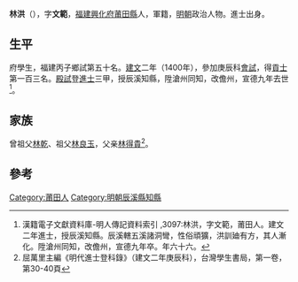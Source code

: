 {{Otheruses|other=名为林洪的其他人物|林洪}}

'''林洪'''（{{bd|1369年||1434年}}），字'''文範'''，[[福建|福建]][[興化府|興化府]][[莆田縣|莆田縣]]人，軍籍，[[明朝|明朝]]政治人物。進士出身。

== 生平 ==
府學生，福建丙子鄉試第五十名。[[建文|建文]]二年（1400年），參加庚辰科[[會試|會試]]，得[[貢士|貢士]]第一百三名。[[殿試|殿試]]登[[進士|進士]]三甲，授辰溪知縣，陞滄州同知，改儋州，宣德九年去世<ref>漢籍電子文獻資料庫-明人傳記資料索引 ,3097:林洪，字文範，莆田人。建文二年進士，授辰溪知縣。辰溪轄五溪諸洞彎，性俗頑獷，洪訓廸有方，其人漸化。陞滄州同知，改儋州，宣德九年卒。年六十六。</ref>。

== 家族 ==
曾祖父[[林乾|林乾]]、祖父[[林良玉|林良玉]]，父亲[[林得貴|林得貴]]<ref>屈萬里主編《明代進士登科錄》（建文二年庚辰科），台灣學生書局，第一卷，第30-40頁</ref>。

==參考==
{{reflist}}

{{建文二年庚辰科殿試金榜}}

{{Authority control}}

{{DEFAULTSORT:}}
[[Category:莆田人|Category:莆田人]]
[[Category:明朝辰溪縣知縣|Category:明朝辰溪縣知縣]]


{{明朝人物小作品}}